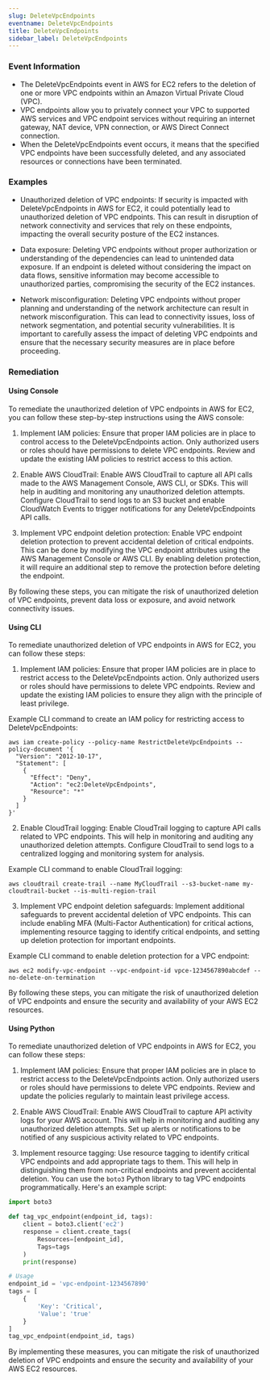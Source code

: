 ```yaml
--- 
slug: DeleteVpcEndpoints
eventname: DeleteVpcEndpoints
title: DeleteVpcEndpoints
sidebar_label: DeleteVpcEndpoints
---
```

                       
### Event Information

- The DeleteVpcEndpoints event in AWS for EC2 refers to the deletion of one or more VPC endpoints within an Amazon Virtual Private Cloud (VPC).
- VPC endpoints allow you to privately connect your VPC to supported AWS services and VPC endpoint services without requiring an internet gateway, NAT device, VPN connection, or AWS Direct Connect connection.
- When the DeleteVpcEndpoints event occurs, it means that the specified VPC endpoints have been successfully deleted, and any associated resources or connections have been terminated.


### Examples

- Unauthorized deletion of VPC endpoints: If security is impacted with DeleteVpcEndpoints in AWS for EC2, it could potentially lead to unauthorized deletion of VPC endpoints. This can result in disruption of network connectivity and services that rely on these endpoints, impacting the overall security posture of the EC2 instances.

- Data exposure: Deleting VPC endpoints without proper authorization or understanding of the dependencies can lead to unintended data exposure. If an endpoint is deleted without considering the impact on data flows, sensitive information may become accessible to unauthorized parties, compromising the security of the EC2 instances.

- Network misconfiguration: Deleting VPC endpoints without proper planning and understanding of the network architecture can result in network misconfiguration. This can lead to connectivity issues, loss of network segmentation, and potential security vulnerabilities. It is important to carefully assess the impact of deleting VPC endpoints and ensure that the necessary security measures are in place before proceeding.

### Remediation

#### Using Console

To remediate the unauthorized deletion of VPC endpoints in AWS for EC2, you can follow these step-by-step instructions using the AWS console:

1. Implement IAM policies: Ensure that proper IAM policies are in place to control access to the DeleteVpcEndpoints action. Only authorized users or roles should have permissions to delete VPC endpoints. Review and update the existing IAM policies to restrict access to this action.

2. Enable AWS CloudTrail: Enable AWS CloudTrail to capture all API calls made to the AWS Management Console, AWS CLI, or SDKs. This will help in auditing and monitoring any unauthorized deletion attempts. Configure CloudTrail to send logs to an S3 bucket and enable CloudWatch Events to trigger notifications for any DeleteVpcEndpoints API calls.

3. Implement VPC endpoint deletion protection: Enable VPC endpoint deletion protection to prevent accidental deletion of critical endpoints. This can be done by modifying the VPC endpoint attributes using the AWS Management Console or AWS CLI. By enabling deletion protection, it will require an additional step to remove the protection before deleting the endpoint.

By following these steps, you can mitigate the risk of unauthorized deletion of VPC endpoints, prevent data loss or exposure, and avoid network connectivity issues.

#### Using CLI

To remediate unauthorized deletion of VPC endpoints in AWS for EC2, you can follow these steps:

1. Implement IAM policies: Ensure that proper IAM policies are in place to restrict access to the DeleteVpcEndpoints action. Only authorized users or roles should have permissions to delete VPC endpoints. Review and update the existing IAM policies to ensure they align with the principle of least privilege.

Example CLI command to create an IAM policy for restricting access to DeleteVpcEndpoints:

```
aws iam create-policy --policy-name RestrictDeleteVpcEndpoints --policy-document '{
  "Version": "2012-10-17",
  "Statement": [
    {
      "Effect": "Deny",
      "Action": "ec2:DeleteVpcEndpoints",
      "Resource": "*"
    }
  ]
}'
```

2. Enable CloudTrail logging: Enable CloudTrail logging to capture API calls related to VPC endpoints. This will help in monitoring and auditing any unauthorized deletion attempts. Configure CloudTrail to send logs to a centralized logging and monitoring system for analysis.

Example CLI command to enable CloudTrail logging:

```
aws cloudtrail create-trail --name MyCloudTrail --s3-bucket-name my-cloudtrail-bucket --is-multi-region-trail
```

3. Implement VPC endpoint deletion safeguards: Implement additional safeguards to prevent accidental deletion of VPC endpoints. This can include enabling MFA (Multi-Factor Authentication) for critical actions, implementing resource tagging to identify critical endpoints, and setting up deletion protection for important endpoints.

Example CLI command to enable deletion protection for a VPC endpoint:

```
aws ec2 modify-vpc-endpoint --vpc-endpoint-id vpce-1234567890abcdef --no-delete-on-termination
```

By following these steps, you can mitigate the risk of unauthorized deletion of VPC endpoints and ensure the security and availability of your AWS EC2 resources.

#### Using Python

To remediate unauthorized deletion of VPC endpoints in AWS for EC2, you can follow these steps:

1. Implement IAM policies: Ensure that proper IAM policies are in place to restrict access to the DeleteVpcEndpoints action. Only authorized users or roles should have permissions to delete VPC endpoints. Review and update the policies regularly to maintain least privilege access.

2. Enable AWS CloudTrail: Enable AWS CloudTrail to capture API activity logs for your AWS account. This will help in monitoring and auditing any unauthorized deletion attempts. Set up alerts or notifications to be notified of any suspicious activity related to VPC endpoints.

3. Implement resource tagging: Use resource tagging to identify critical VPC endpoints and add appropriate tags to them. This will help in distinguishing them from non-critical endpoints and prevent accidental deletion. You can use the `boto3` Python library to tag VPC endpoints programmatically. Here's an example script:

```python
import boto3

def tag_vpc_endpoint(endpoint_id, tags):
    client = boto3.client('ec2')
    response = client.create_tags(
        Resources=[endpoint_id],
        Tags=tags
    )
    print(response)

# Usage
endpoint_id = 'vpc-endpoint-1234567890'
tags = [
    {
        'Key': 'Critical',
        'Value': 'true'
    }
]
tag_vpc_endpoint(endpoint_id, tags)
```

By implementing these measures, you can mitigate the risk of unauthorized deletion of VPC endpoints and ensure the security and availability of your AWS EC2 resources.


 